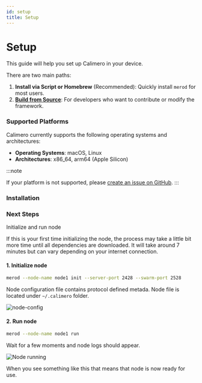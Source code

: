 ```yaml
---
id: setup
title: Setup
---
```



# Setup

This guide will help you set up Calimero in your device.

There are two main paths:

1. **Install via Script or Homebrew** (Recommended): Quickly install `merod` for
   most users.
2. [**Build from Source**](./build-from-source): For developers who want to
   contribute or modify the framework.

### Supported Platforms

Calimero currently supports the following operating systems and architectures:

- **Operating Systems**: macOS, Linux
- **Architectures**: x86_64, arm64 (Apple Silicon)

:::note

If your platform is not supported, please
[create an issue on GitHub](https://github.com/calimero-network/core/issues).
:::

### Installation

<MerodInstallation />

### Next Steps

Initialize and run node

If this is your first time initializing the node, the process may take a little
bit more time until all dependencies are downloaded. It will take around 7
minutes but can vary depending on your internet connection.

#### 1. Initialize node

```bash title="Terminal"
merod --node-name node1 init --server-port 2428 --swarm-port 2528
```

Node configuration file contains protocol defined metada. Node file is located
under `~/.calimero` folder.

<img src="/init/node-config.png" alt="node-config" />

#### 2. Run node

```bash title="Terminal"
merod --node-name node1 run
```

Wait for a few moments and node logs should appear.

![Node running](/setup/node-running.png)

When you see something like this that means that node is now ready for use.

